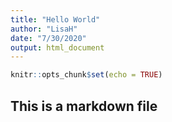 ```yaml
---
title: "Hello World"
author: "LisaH"
date: "7/30/2020"
output: html_document
---
```


```r
knitr::opts_chunk$set(echo = TRUE)
```

## This is a markdown file